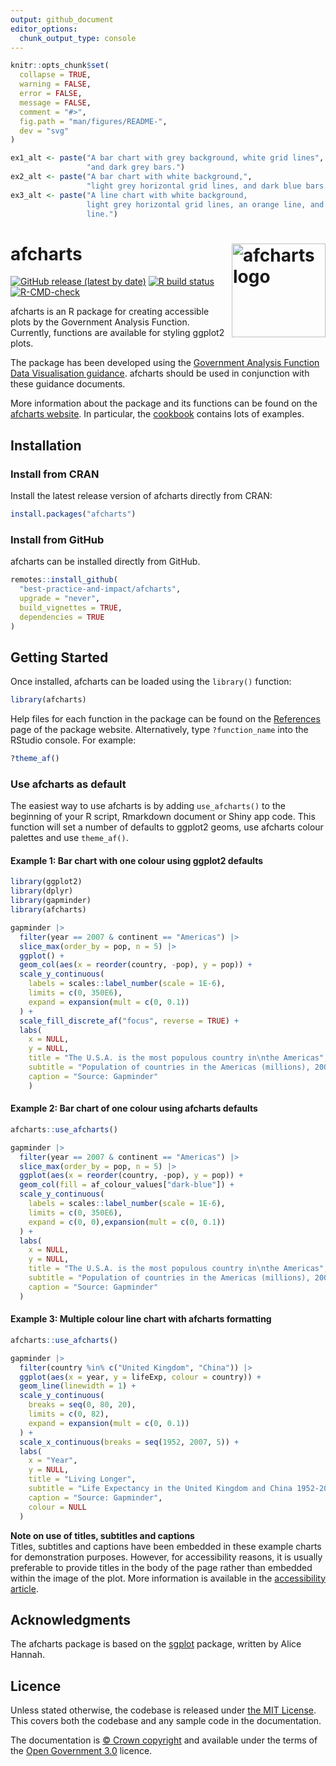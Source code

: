 ```yaml
---
output: github_document
editor_options: 
  chunk_output_type: console
---
```


<!-- README.md is generated from README.Rmd. Please edit that file -->

```r
knitr::opts_chunk$set(
  collapse = TRUE,
  warning = FALSE,
  error = FALSE,
  message = FALSE,
  comment = "#>",
  fig.path = "man/figures/README-",
  dev = "svg"
)

ex1_alt <- paste("A bar chart with grey background, white grid lines",
                 "and dark grey bars.")
ex2_alt <- paste("A bar chart with white background,",
                 "light grey horizontal grid lines, and dark blue bars.")
ex3_alt <- paste("A line chart with white background,
                 light grey horizontal grid lines, an orange line, and a dark blue
                 line.")
```

# afcharts <img src="man/figures/logo.svg" alt="afcharts logo" align="right" height="150"/>

<!-- badges: start -->

[![GitHub release (latest by date)](https://img.shields.io/github/v/release/best-practice-and-impact/afcharts)](https://github.com/best-practice-and-impact/afcharts/releases/latest) [![R build status](https://github.com/best-practice-and-impact/afcharts/workflows/R-CMD-check/badge.svg)](https://github.com/best-practice-and-impact/afcharts/actions)
[![R-CMD-check](https://github.com/best-practice-and-impact/afcharts/actions/workflows/R-CMD-check.yaml/badge.svg)](https://github.com/best-practice-and-impact/afcharts/actions/workflows/R-CMD-check.yaml)
<!-- badges: end -->

afcharts is an R package for creating accessible plots by the Government Analysis Function. Currently, functions are available for styling ggplot2 plots.

The package has been developed using the [Government Analysis Function Data Visualisation guidance](https://analysisfunction.civilservice.gov.uk/policy-store/data-visualisation-charts/). afcharts should be used in conjunction with these guidance documents.

More information about the package and its functions can be found on the [afcharts website](https://best-practice-and-impact.github.io/afcharts/). In particular, the [cookbook](https://best-practice-and-impact.github.io/afcharts/articles/cookbook.html) contains lots of examples.

## Installation

### Install from CRAN

Install the latest release version of afcharts directly from CRAN:

``` r
install.packages("afcharts")
```


### Install from GitHub

afcharts can be installed directly from GitHub.

``` r
remotes::install_github(
  "best-practice-and-impact/afcharts",
  upgrade = "never",
  build_vignettes = TRUE,
  dependencies = TRUE
)
```

## Getting Started

Once installed, afcharts can be loaded using the `library()` function:

``` r
library(afcharts)
```

Help files for each function in the package can be found on the [References](https://best-practice-and-impact.github.io/afcharts/reference/) page of the package website. Alternatively, type `?function_name` into the RStudio console. For example:

``` r
?theme_af()
```

### Use afcharts as default

The easiest way to use afcharts is by adding `use_afcharts()` to the beginning of your R script, Rmarkdown document or Shiny app code. This function will set a number of defaults to ggplot2 geoms, use afcharts colour palettes and use `theme_af()`.

#### Example 1: Bar chart with one colour using ggplot2 defaults

```r
library(ggplot2)
library(dplyr)
library(gapminder)
library(afcharts)

gapminder |> 
  filter(year == 2007 & continent == "Americas") |>
  slice_max(order_by = pop, n = 5) |>
  ggplot() +
  geom_col(aes(x = reorder(country, -pop), y = pop)) +
  scale_y_continuous(
    labels = scales::label_number(scale = 1E-6),
    limits = c(0, 350E6),
    expand = expansion(mult = c(0, 0.1))
  ) +
  scale_fill_discrete_af("focus", reverse = TRUE) +
  labs(
    x = NULL,
    y = NULL,
    title = "The U.S.A. is the most populous country in\nthe Americas",
    subtitle = "Population of countries in the Americas (millions), 2007",
    caption = "Source: Gapminder"
    )
```

#### Example 2: Bar chart of one colour using afcharts defaults

```r
afcharts::use_afcharts()

gapminder |> 
  filter(year == 2007 & continent == "Americas") |>
  slice_max(order_by = pop, n = 5) |>
  ggplot(aes(x = reorder(country, -pop), y = pop)) +
  geom_col(fill = af_colour_values["dark-blue"]) +
  scale_y_continuous(
    labels = scales::label_number(scale = 1E-6),
    limits = c(0, 350E6),
    expand = c(0, 0),expansion(mult = c(0, 0.1))
  ) +
  labs(
    x = NULL,
    y = NULL,
    title = "The U.S.A. is the most populous country in\nthe Americas",
    subtitle = "Population of countries in the Americas (millions), 2007",
    caption = "Source: Gapminder"
  )
```

#### Example 3: Multiple colour line chart with afcharts formatting

```r
afcharts::use_afcharts()

gapminder |>
  filter(country %in% c("United Kingdom", "China")) |>
  ggplot(aes(x = year, y = lifeExp, colour = country)) +
  geom_line(linewidth = 1) +
  scale_y_continuous(
    breaks = seq(0, 80, 20),
    limits = c(0, 82),
    expand = expansion(mult = c(0, 0.1))
  ) +
  scale_x_continuous(breaks = seq(1952, 2007, 5)) +
  labs(
    x = "Year",
    y = NULL,
    title = "Living Longer",
    subtitle = "Life Expectancy in the United Kingdom and China 1952-2007",
    caption = "Source: Gapminder",
    colour = NULL
  )
```

**Note on use of titles, subtitles and captions** <br> Titles, subtitles and captions have been embedded in these example charts for demonstration purposes. However, for accessibility reasons, it is usually preferable to provide titles in the body of the page rather than embedded within the image of the plot. More information is available in the [accessibility article](https://best-practice-and-impact.github.io/afcharts/articles/accessibility.html#other-accessibility-considerations).

## Acknowledgments

The afcharts package is based on the [sgplot](https://scotgovanalysis.github.io/sgplot/index.html) package, written by Alice Hannah.

## Licence

Unless stated otherwise, the codebase is released under [the MIT License](LICENSE). This covers both the codebase and any sample code in the documentation.

The documentation is [© Crown copyright](https://www.nationalarchives.gov.uk/information-management/re-using-public-sector-information/uk-government-licensing-framework/crown-copyright/) and available under the terms of the [Open Government 3.0](https://www.nationalarchives.gov.uk/doc/open-government-licence/version/3/) licence.
